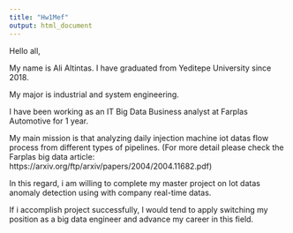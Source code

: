 ```yaml
---
title: "Hw1Mef"
output: html_document
---
```



Hello all,

My name is Ali Altintas. I have graduated from Yeditepe University since 2018.

My major is industrial and system engineering.

I have been working as an IT Big Data Business analyst at Farplas Automotive for 1 year.

My main mission is that analyzing  daily injection machine iot datas flow process from different types of pipelines.
(For more detail please check the Farplas big data article: https://arxiv.org/ftp/arxiv/papers/2004/2004.11682.pdf)

In this regard, i am willing to complete my master project on Iot datas anomaly detection using with company real-time datas.

If i accomplish project successfully, I would tend to apply switching my position as a big data engineer and advance my career in this field. 




